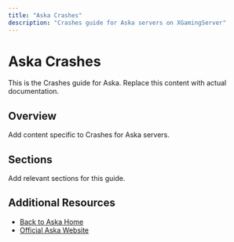 ```yaml
---
title: "Aska Crashes"
description: "Crashes guide for Aska servers on XGamingServer"
---
```


# Aska Crashes

This is the Crashes guide for Aska. Replace this content with actual documentation.

## Overview

Add content specific to Crashes for Aska servers.

## Sections

Add relevant sections for this guide.

## Additional Resources

- [Back to Aska Home](./index)
- [Official Aska Website](https://example.com)
